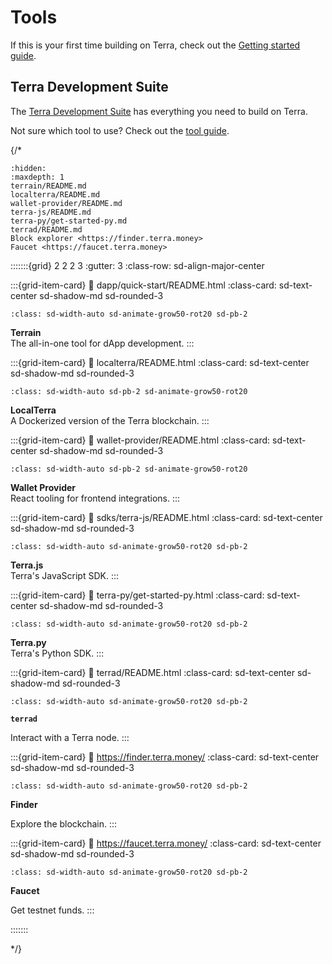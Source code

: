 # Tools

If this is your first time building on Terra, check out the [Getting started guide](get-started.mdx). 


## Terra Development Suite

The [Terra Development Suite](which-tools.mdx) has everything you need to build on Terra. 

Not sure which tool to use? Check out the [tool guide](which-tools.mdx).

{/*
```{toctree}
:hidden:
:maxdepth: 1
terrain/README.md
localterra/README.md
wallet-provider/README.md
terra-js/README.md
terra-py/get-started-py.md
terrad/README.md
Block explorer <https://finder.terra.money>
Faucet <https://faucet.terra.money>
```

:::::::{grid} 2 2 2 3
:gutter: 3
:class-row: sd-align-major-center

:::{grid-item-card}
:link: dapp/quick-start/README.html
:class-card: sd-text-center sd-shadow-md sd-rounded-3
```{image} /img/terrain.png
:class: sd-width-auto sd-animate-grow50-rot20 sd-pb-2
```
**Terrain**  
The all-in-one tool for dApp development.
:::

:::{grid-item-card}
:link: localterra/README.html
:class-card: sd-text-center sd-shadow-md sd-rounded-3
```{image} /img/LocalTerra.svg
:class: sd-width-auto sd-pb-2 sd-animate-grow50-rot20
```
**LocalTerra**  
A Dockerized version of the Terra blockchain.
:::

:::{grid-item-card}
:link: wallet-provider/README.html
:class-card: sd-text-center sd-shadow-md sd-rounded-3
```{image} /img/Walletconnect.svg
:class: sd-width-auto sd-pb-2 sd-animate-grow50-rot20
```
**Wallet Provider**  
React tooling for frontend integrations.
:::

:::{grid-item-card}
:link: sdks/terra-js/README.html
:class-card: sd-text-center sd-shadow-md sd-rounded-3
```{image} /img/terra_js.svg
:class: sd-width-auto sd-animate-grow50-rot20 sd-pb-2
```
**Terra.js**  
Terra's JavaScript SDK.
:::

:::{grid-item-card}
:link: terra-py/get-started-py.html
:class-card: sd-text-center sd-shadow-md sd-rounded-3
```{image} /img/terra_sdk.svg
:class: sd-width-auto sd-animate-grow50-rot20 sd-pb-2
```
**Terra.py**  
Terra's Python SDK.
:::

:::{grid-item-card}
:link: terrad/README.html
:class-card: sd-text-center sd-shadow-md sd-rounded-3

```{image} /img/Terrad.svg
:class: sd-width-auto sd-animate-grow50-rot20 sd-pb-2
```

**`terrad`**  

Interact with a Terra node. 
:::

:::{grid-item-card}
:link: https://finder.terra.money/
:class-card: sd-text-center sd-shadow-md sd-rounded-3

```{image} /img/expl_finder.png
:class: sd-width-auto sd-animate-grow50-rot20 sd-pb-2
```

**Finder**  

Explore the blockchain.
:::

:::{grid-item-card}
:link: https://faucet.terra.money/
:class-card: sd-text-center sd-shadow-md sd-rounded-3

```{image} /img/Faucet.svg
:class: sd-width-auto sd-animate-grow50-rot20 sd-pb-2
```

**Faucet**  

Get testnet funds. 
:::



:::::::

*/}